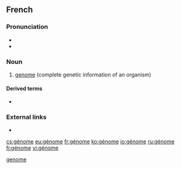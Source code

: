 {{also|genome}}
==French==
{{wikipedia|lang=fr}}

===Pronunciation===
* {{IPA|/ʒenom/|lang=fr}}
* {{audio|Fr-Paris--génome.ogg|Audio (Paris)|lang=fr}}

===Noun===
{{fr-noun|m}}

# [[genome]] (complete genetic information of an organism)

====Derived terms====
* {{l|fr|génomique}}

===External links===
* {{R:TLFi}}

[[Category:fr:Genetics|genome]]

[[cs:génome]]
[[eu:génome]]
[[fr:génome]]
[[ko:génome]]
[[io:génome]]
[[ru:génome]]
[[fi:génome]]
[[vi:génome]]